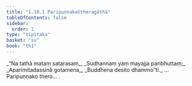 ```yaml
---
title: "1.10.1 Paripuṇṇakattheragāthā"
tableOfContents: false
sidebar:
  order: 1
type: "tipitaka"
basket: "su"
book: "th1"
---
```



<DynamicBreadcrumb />

<Division number="91" book="th1">

<Paragraph number="205" type="verses" book="th1">
_“Na tathā mataṃ satarasaṃ,_  
_Sudhannaṃ yaṃ mayajja paribhuttaṃ;_  
_Aparimitadassinā gotamena,_  
_Buddhena desito dhammo”ti._  


</Paragraph>
</Division>

<Paragraph number="206" type="center" book="th1">
…  Paripuṇṇako thero… .
</Paragraph>